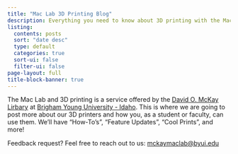 ```yaml
---
title: "Mac Lab 3D Printing Blog"
description: Everything you need to know about 3D printing with the Mac Lab
listing:
  contents: posts
  sort: "date desc"
  type: default
  categories: true
  sort-ui: false
  filter-ui: false
page-layout: full
title-block-banner: true
---
```


The Mac Lab and 3D printing is a service offered by the [David O. McKay Lirbary](https://library.byui.edu) at [Brigham Young University - Idaho](https://byui.edu). This is where we are going to post more about our 3D printers and how you, as a student or faculty, can use them. We'll have "How-To's", "Feature Updates", "Cool Prints", and more!

Feedback request? Feel free to reach out to us: [mckaymaclab@byui.edu](mailto:mckaymaclab@byui.edu)